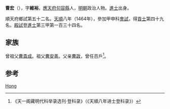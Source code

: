 {{Otheruses|other=名为曹宏的其他人物|曹宏}}

'''曹宏'''（{{bd|1436年||？}}），字'''維裕'''，[[應天府|應天府]][[句容縣|句容縣]]人，[[明朝|明朝]]政治人物。[[進士|進士]]出身。

順天府鄉試第五十二名。[[天顺_(明朝)|天順]]八年（1464年），參加甲申科[[會試|會試]]，得[[貢士|貢士]]第四十九名。[[殿試|殿試]]登[[進士|進士]]第三甲第一百三十四名。

== 家族 ==
曾祖父[[曹貴成|曹貴成]]。祖父[[曹安善|曹安善]]。父亲[[曹政|曹政]]，曾任百戶<ref>《天一阁藏明代科举录选刊·登科录》（《天順八年进士登科录》）</ref>。

== 参考 ==
{{reflist}}

{{明朝人物小作品}}
{{天順八年甲申科殿試金榜}}

{{Authority control}}
{{DEFAULTSORT:Cao曹}}
[[Category:曹姓|Hong]]